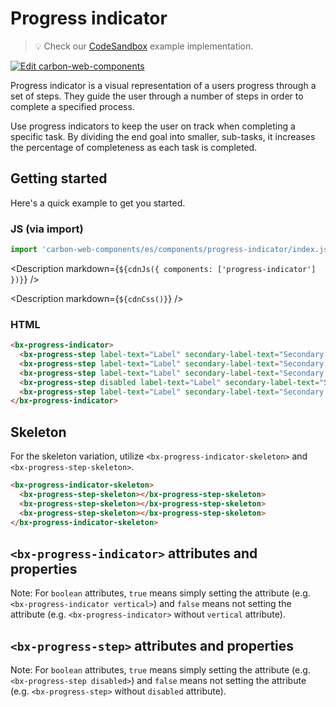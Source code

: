 
# Progress indicator

> 💡 Check our
> [CodeSandbox](https://codesandbox.io/s/github/carbon-design-system/carbon-web-components/tree/main/examples/codesandbox/basic/components/progress-indicator)
> example implementation.

[![Edit carbon-web-components](https://codesandbox.io/static/img/play-codesandbox.svg)](https://codesandbox.io/s/github/carbon-design-system/carbon-web-components/tree/main/examples/codesandbox/basic/components/progress-indicator)

Progress indicator is a visual representation of a users progress through a set of steps. They guide the user through a number of steps in order to complete a specified process.

Use progress indicators to keep the user on track when completing a specific task. By dividing the end goal into smaller, sub-tasks, it increases the percentage of completeness as each task is completed.

## Getting started

Here's a quick example to get you started.

### JS (via import)

```javascript
import 'carbon-web-components/es/components/progress-indicator/index.js';
```

<Description markdown={`${cdnJs({ components: ['progress-indicator'] })}`} />

<Description markdown={`${cdnCss()}`} />

### HTML

```html
<bx-progress-indicator>
  <bx-progress-step label-text="Label" secondary-label-text="Secondary label" state="invalid"></bx-progress-step>
  <bx-progress-step label-text="Label" secondary-label-text="Secondary label" state="complete"></bx-progress-step>
  <bx-progress-step label-text="Label" secondary-label-text="Secondary label" state="current"></bx-progress-step>
  <bx-progress-step disabled label-text="Label" secondary-label-text="Secondary label"></bx-progress-step>
  <bx-progress-step label-text="Label" secondary-label-text="Secondary label"></bx-progress-step>
</bx-progress-indicator>
```

## Skeleton

For the skeleton variation, utilize `<bx-progress-indicator-skeleton>` and `<bx-progress-step-skeleton>`.

```html
<bx-progress-indicator-skeleton>
  <bx-progress-step-skeleton></bx-progress-step-skeleton>
  <bx-progress-step-skeleton></bx-progress-step-skeleton>
  <bx-progress-step-skeleton></bx-progress-step-skeleton>
</bx-progress-indicator-skeleton>
```

## `<bx-progress-indicator>` attributes and properties

Note: For `boolean` attributes, `true` means simply setting the attribute (e.g. `<bx-progress-indicator vertical>`) and `false` means not setting the attribute (e.g. `<bx-progress-indicator>` without `vertical` attribute).

<Props of="bx-progress-indicator" />

## `<bx-progress-step>` attributes and properties

Note: For `boolean` attributes, `true` means simply setting the attribute (e.g. `<bx-progress-step disabled>`) and `false` means not setting the attribute (e.g. `<bx-progress-step>` without `disabled` attribute).

<Props of="bx-progress-step" />
